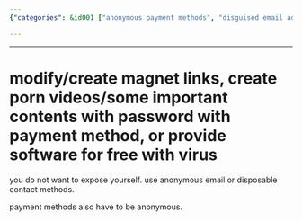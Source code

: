 ```yaml
---
{"categories": &id001 ["anonymous payment methods", "disguised email addresses", "magnet links", "password-protected content", "viruses"], "category": "Online Security and Privacy", "date": "2023-12-22 23:52:59", "description": "This article delves into the creation of anonymous payment methods and the usage of masked email addresses for activities such as generating magnet links, producing password-protected adult content or software with viruses. It offers insights into techniques to protect privacy and carry out potentially sensitive transactions.", "tags": *id001, "title": "Mastering Anonymous Payment Methods and Disguised Email Addresses"}

---
```


------

# modify/create magnet links, create porn videos/some important contents with password with payment method, or provide software for free with virus

you do not want to expose yourself. use anonymous email or disposable contact methods.

payment methods also have to be anonymous.

